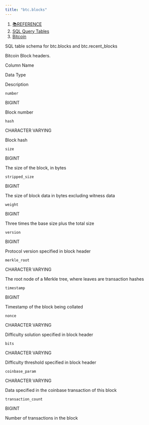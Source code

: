 ```yaml
---
title: "btc.blocks"
---
```


1. [📚REFERENCE](/reference)
2. [SQL Query Tables](/reference/sql-query-tables)
3. [Bitcoin](/reference/sql-query-tables/bitcoin)

SQL table schema for btc.blocks and btc.recent\_blocks

Bitcoin Block headers.

Column Name

Data Type

Description

`number`

BIGINT

Block number

`hash`

CHARACTER VARYING

Block hash

`size`

BIGINT

The size of the block, in bytes

`stripped_size`

BIGINT

The size of block data in bytes excluding witness data

`weight`

BIGINT

Three times the base size plus the total size

`version`

BIGINT

Protocol version specified in block header

`merkle_root`

CHARACTER VARYING

The root node of a Merkle tree, where leaves are transaction hashes

`timestamp`

BIGINT

Timestamp of the block being collated

`nonce`

CHARACTER VARYING

Difficulty solution specified in block header

`bits`

CHARACTER VARYING

Difficulty threshold specified in block header

`coinbase_param`

CHARACTER VARYING

Data specified in the coinbase transaction of this block

`transaction_count`

BIGINT

Number of transactions in the block
